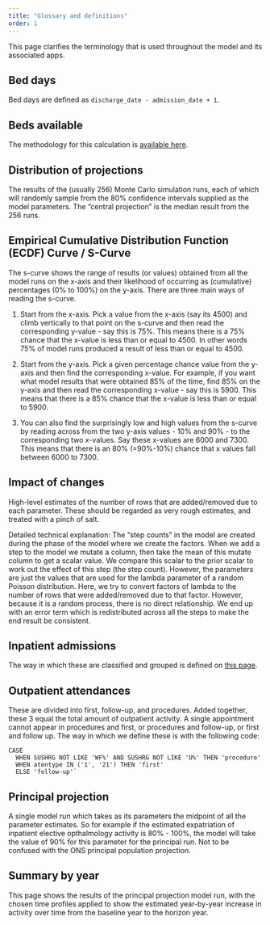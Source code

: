 ```yaml
---
title: "Glossary and definitions"
order: 1
---
```


This page clarifies the terminology that is used throughout the model and its associated apps.

## Bed days

Bed days are defined as `discharge_date - admission_date + 1`.

## Beds available

The methodology for this calculation is [available here](https://connect.strategyunitwm.nhs.uk/nhp/project_information/modelling_methodology/capacity_conversion/beds.html).

## Distribution of projections

The results of the (usually 256) Monte Carlo simulation runs, each of which will randomly sample from the 80% confidence intervals supplied as the model parameters. The "central projection" is the median result from the 256 runs.  

## Empirical Cumulative Distribution Function (ECDF) Curve / S-Curve

The s-curve shows the range of results (or values) obtained from all the model runs on the x-axis and their likelihood of occurring as (cumulative) percentages (0% to 100%) on the y-axis. There are three main ways of reading the s-curve. 

1. Start from the x-axis. Pick a value from the x-axis (say its 4500) and climb vertically to that point on the s-curve and then read the corresponding y-value - say this is 75%. This means there is a 75% chance that the x-value is less than or equal to 4500. In other words 75% of model runs produced a result of less than or equal to 4500.

2. Start from the y-axis. Pick a given percentage chance value from the y-axis and then find the corresponding x-value. For example, if you want what model results that were obtained 85% of the time, find 85% on the y-axis and then read the corresponding x-value - say this is 5900. This means that there is a 85% chance that the x-value is less than or equal to 5900.

3. You can also find the surprisingly low and high values from the s-curve by reading across from the two y-axis values - 10% and 90% - to the corresponding two x-values. Say these x-values are 6000 and 7300. This means that there is an 80% (=90%-10%) chance that x values fall between 6000 to 7300.

## Impact of changes

High-level estimates of the number of rows that are added/removed due to each parameter. These should be regarded as very rough estimates, and treated with a pinch of salt. 

Detailed technical explanation: The “step counts” in the model are created during the phase of the model where we create the factors. When we add a step to the model we mutate a column, then take the mean of this mutate column to get a scalar value. We compare this scalar to the prior scalar to work out the effect of this step (the step count). However, the parameters are just the values that are used for the lambda parameter of a random Poisson distribution. Here, we try to convert factors of lambda to the number of rows that were added/removed due to that factor. However, because it is a random process, there is no direct relationship. We end up with an error term which is redistributed across all the steps to make the end result be consistent. 

## Inpatient admissions

The way in which these are classified and grouped is defined on [this page](https://connect.strategyunitwm.nhs.uk/nhp/project_information/data_extraction/inpatients.html).

## Outpatient attendances

These are divided into first, follow-up, and procedures. Added together, these 3 equal the total amount of outpatient activity. A single appointment cannot appear in procedures and first, or procedures and follow-up, or first and follow up. The way in which we define these is with the following code: 

```
CASE 
  WHEN SUSHRG NOT LIKE 'WF%' AND SUSHRG NOT LIKE 'U%' THEN 'procedure' 
  WHEN atentype IN ('1', '21') THEN 'first' 
  ELSE 'follow-up'`
```

## Principal projection

A single model run which takes as its parameters the midpoint of all the parameter estimates. So for example if the estimated expatriation of inpatient elective opthalmology activity is 80% - 100%, the model will take the value of 90% for this parameter for the principal run. Not to be confused with the ONS principal population projection.

## Summary by year

This page shows the results of the principal projection model run, with the chosen time profiles applied to show the estimated year-by-year increase in activity over time from the baseline year to the horizon year.
